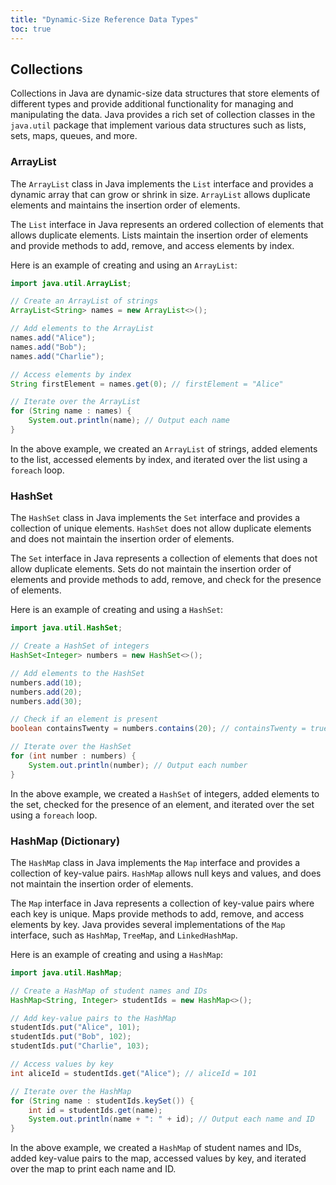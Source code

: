 ```yaml
---
title: "Dynamic-Size Reference Data Types"
toc: true
---
```


## Collections

Collections in Java are dynamic-size data structures that store elements of different types and provide additional functionality for managing and manipulating the data. Java provides a rich set of collection classes in the `java.util` package that implement various data structures such as lists, sets, maps, queues, and more.

### ArrayList

The `ArrayList` class in Java implements the `List` interface and provides a dynamic array that can grow or shrink in size. `ArrayList` allows duplicate elements and maintains the insertion order of elements.

The `List` interface in Java represents an ordered collection of elements that allows duplicate elements. Lists maintain the insertion order of elements and provide methods to add, remove, and access elements by index.

Here is an example of creating and using an `ArrayList`:

```java
import java.util.ArrayList;

// Create an ArrayList of strings
ArrayList<String> names = new ArrayList<>();

// Add elements to the ArrayList
names.add("Alice");
names.add("Bob");
names.add("Charlie");

// Access elements by index
String firstElement = names.get(0); // firstElement = "Alice"

// Iterate over the ArrayList
for (String name : names) {
    System.out.println(name); // Output each name
}

```

In the above example, we created an `ArrayList` of strings, added elements to the list, accessed elements by index, and iterated over the list using a `foreach` loop.

### HashSet

The `HashSet` class in Java implements the `Set` interface and provides a collection of unique elements. `HashSet` does not allow duplicate elements and does not maintain the insertion order of elements.

The `Set` interface in Java represents a collection of elements that does not allow duplicate elements. Sets do not maintain the insertion order of elements and provide methods to add, remove, and check for the presence of elements.

Here is an example of creating and using a `HashSet`:

```java
import java.util.HashSet;

// Create a HashSet of integers
HashSet<Integer> numbers = new HashSet<>();

// Add elements to the HashSet
numbers.add(10);
numbers.add(20);
numbers.add(30);

// Check if an element is present
boolean containsTwenty = numbers.contains(20); // containsTwenty = true

// Iterate over the HashSet
for (int number : numbers) {
    System.out.println(number); // Output each number
}

```

In the above example, we created a `HashSet` of integers, added elements to the set, checked for the presence of an element, and iterated over the set using a `foreach` loop.


### HashMap (Dictionary)

The `HashMap` class in Java implements the `Map` interface and provides a collection of key-value pairs. `HashMap` allows null keys and values, and does not maintain the insertion order of elements.

The `Map` interface in Java represents a collection of key-value pairs where each key is unique. Maps provide methods to add, remove, and access elements by key. Java provides several implementations of the `Map` interface, such as `HashMap`, `TreeMap`, and `LinkedHashMap`.

Here is an example of creating and using a `HashMap`:

```java
import java.util.HashMap;

// Create a HashMap of student names and IDs
HashMap<String, Integer> studentIds = new HashMap<>();

// Add key-value pairs to the HashMap
studentIds.put("Alice", 101);
studentIds.put("Bob", 102);
studentIds.put("Charlie", 103);

// Access values by key
int aliceId = studentIds.get("Alice"); // aliceId = 101

// Iterate over the HashMap
for (String name : studentIds.keySet()) {
    int id = studentIds.get(name);
    System.out.println(name + ": " + id); // Output each name and ID
}

```

In the above example, we created a `HashMap` of student names and IDs, added key-value pairs to the map, accessed values by key, and iterated over the map to print each name and ID.
